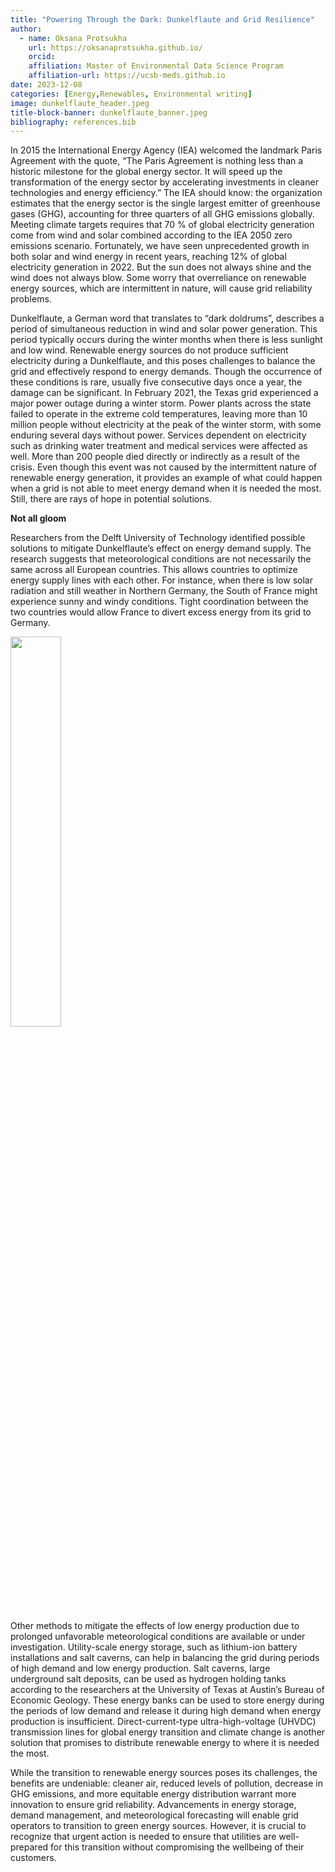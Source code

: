 ```yaml
---
title: "Powering Through the Dark: Dunkelflaute and Grid Resilience"
author: 
  - name: Oksana Protsukha
    url: https://oksanaprotsukha.github.io/
    orcid: 
    affiliation: Master of Environmental Data Science Program
    affiliation-url: https://ucsb-meds.github.io
date: 2023-12-08
categories: [Energy,Renewables, Environmental writing]
image: dunkelflaute_header.jpeg
title-block-banner: dunkelflaute_banner.jpeg
bibliography: references.bib
---
```


In 2015 the International Energy Agency (IEA) welcomed the landmark Paris Agreement with the quote, "The Paris Agreement is nothing less than a historic milestone for the global energy sector. It will speed up the transformation of the energy sector by accelerating investments in cleaner technologies and energy efficiency." The IEA should know: the organization estimates that the energy sector is the single largest emitter of greenhouse gases (GHG), accounting for three quarters of all GHG emissions globally. Meeting climate targets requires that 70 % of global electricity generation come from wind and solar combined according to the IEA 2050 zero emissions scenario. Fortunately, we have seen unprecedented growth in both solar and wind energy in recent years, reaching 12% of global electricity generation in 2022. But the sun does not always shine and the wind does not always blow. Some worry that overreliance on renewable energy sources, which are intermittent in nature, will cause grid reliability problems.

Dunkelflaute, a German word that translates to "dark doldrums", describes a period of simultaneous reduction in wind and solar power generation. This period typically occurs during the winter months when there is less sunlight and low wind. Renewable energy sources do not produce sufficient electricity during a Dunkelflaute, and this poses challenges to balance the grid and effectively respond to energy demands. Though the occurrence of these conditions is rare, usually five consecutive days once a year, the damage can be significant. In February 2021, the Texas grid experienced a major power outage during a winter storm. Power plants across the state failed to operate in the extreme cold temperatures, leaving more than 10 million people without electricity at the peak of the winter storm, with some enduring several days without power. Services dependent on electricity such as drinking water treatment and medical services were affected as well. More than 200 people died directly or indirectly as a result of the crisis. Even though this event was not caused by the intermittent nature of renewable energy generation, it provides an example of what could happen when a grid is not able to meet energy demand when it is needed the most. Still, there are rays of hope in potential solutions.

**Not all gloom**

Researchers from the Delft University of Technology identified possible solutions to mitigate Dunkelflaute's effect on energy demand supply. The research suggests that meteorological conditions are not necessarily the same across all European countries. This allows countries to optimize energy supply lines with each other. For instance, when there is low solar radiation and still weather in Northern Germany, the South of France might experience sunny and windy conditions. Tight coordination between the two countries would allow France to divert excess energy from its grid to Germany.

![](dukelflaute_storage.jpeg){fig-alt="Dunkelflaute solutions" fig-align="left" width="40%"}

Other methods to mitigate the effects of low energy production due to prolonged unfavorable meteorological conditions are available or under investigation. Utility-scale energy storage, such as lithium-ion battery installations and salt caverns, can help in balancing the grid during periods of high demand and low energy production. Salt caverns, large underground salt deposits, can be used as hydrogen holding tanks according to the researchers at the University of Texas at Austin's Bureau of Economic Geology. These energy banks can be used to store energy during the periods of low demand and release it during high demand when energy production is insufficient. Direct-current-type ultra-high-voltage (UHVDC) transmission lines for global energy transition and climate change is another solution that promises to distribute renewable energy to where it is needed the most.

While the transition to renewable energy sources poses its challenges, the benefits are undeniable: cleaner air, reduced levels of pollution, decrease in GHG emissions, and more equitable energy distribution warrant more innovation to ensure grid reliability. Advancements in energy storage, demand management, and meteorological forecasting will enable grid operators to transition to green energy sources. However, it is crucial to recognize that urgent action is needed to ensure that utilities are well-prepared for this transition without compromising the wellbeing of their customers.
